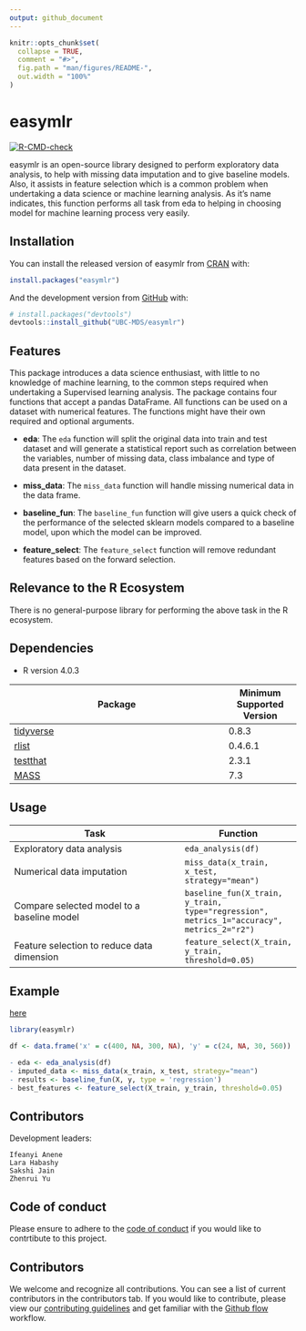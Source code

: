 ```yaml
---
output: github_document
---
```


<!-- README.md is generated from README.Rmd. Please edit that file -->

```r
knitr::opts_chunk$set(
  collapse = TRUE,
  comment = "#>",
  fig.path = "man/figures/README-",
  out.width = "100%"
)
```

# easymlr

<!-- badges: start -->
[![R-CMD-check](https://github.com/UBC-MDS/easymlr/workflows/R-CMD-check/badge.svg)](https://github.com/UBC-MDS/easymlr/actions)
<!-- badges: end -->

easymlr is an open-source library designed to perform exploratory data analysis, to help with missing data imputation and to give baseline models. Also, it assists in feature selection which is a common problem when undertaking a data science or machine learning analysis. As it's name indicates, this function performs all task from eda to helping in choosing model for machine learning process very easily.

## Installation

You can install the released version of easymlr from [CRAN](https://CRAN.R-project.org) with:

``` r
install.packages("easymlr")
```

And the development version from [GitHub](https://github.com/) with:

``` r
# install.packages("devtools")
devtools::install_github("UBC-MDS/easymlr")
```
## Features

This package introduces a data science enthusiast, with little to no knowledge of machine learning, to the common steps required when undertaking a Supervised learning analysis. The package contains four functions that accept a pandas DataFrame. All functions can be used on a dataset with numerical features. The functions might have their own required and optional arguments.

- **eda**: The `eda` function will split the original data into train and test dataset and will generate a statistical report such as correlation between the variables, number of missing data, class imbalance and type of data present in the dataset.

- **miss_data**: The `miss_data` function will handle missing numerical data in the data frame.

- **baseline_fun**: The `baseline_fun` function will give users a quick check of the performance of the selected sklearn models compared to a baseline model, upon which the model can be improved. 

- **feature_select**: The `feature_select` function will remove redundant features based on the forward selection.


## Relevance to the R Ecosystem

There is no general-purpose library for performing the above task in the R ecosystem.

## Dependencies

-  R version 4.0.3

| Package                                                                   | Minimum Supported Version |
| ------------------------------------------------------------------------- | ------------------------- |
| [tidyverse](https://cran.r-project.org/web/packages/tidyverse/index.html) | 0.8.3              |       
| [rlist](https://cran.r-project.org/web/packages/rlist/index.html)         | 	0.4.6.1          |
| [testthat](https://cran.r-project.org/web/packages/testthat/index.html)   | 2.3.1              |
| [MASS](https://cran.r-project.org/web/packages/MASS/index.html)       | 7.3                  |


## Usage


| Task | Function  |
|------------|-----|
| Exploratory data analysis| `eda_analysis(df)`|
| Numerical data imputation| `miss_data(x_train, x_test, strategy="mean")`|
| Compare selected model to a baseline model| `baseline_fun(X_train, y_train, type="regression", metrics_1="accuracy", metrics_2="r2")`|
| Feature selection to reduce data dimension| `feature_select(X_train, y_train, threshold=0.05)`|


## Example 

[here]()

``` R
library(easymlr)

df <- data.frame('x' = c(400, NA, 300, NA), 'y' = c(24, NA, 30, 560))

- eda <- eda_analysis(df)
- imputed_data <- miss_data(x_train, x_test, strategy="mean")
- results <- baseline_fun(X, y, type = 'regression')
- best_features <- feature_select(X_train, y_train, threshold=0.05)


```


## Contributors

Development leaders:

    Ifeanyi Anene
    Lara Habashy
    Sakshi Jain
    Zhenrui Yu
    
## Code of conduct 

Please ensure to adhere to the [code of conduct](https://github.com/UBC-MDS/easymlr/blob/main/CODE_OF_CONDUCT.md) if you would like to contrtibute to this project.

## Contributors

We welcome and recognize all contributions. You can see a list of current contributors in the contributors tab. If you would like to contribute, please view our [contributing guidelines](https://github.com/UBC-MDS/524_easysklearn/blob/main/CONTRIBUTING.rst) and get familiar with the [Github flow](https://blog.programster.org/git-workflows) workflow.

